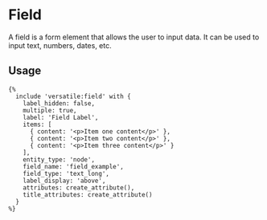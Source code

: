 # Field

A field is a form element that allows the user to input data. It can be used to input text, numbers, dates, etc.

## Usage

```twig
{%
  include 'versatile:field' with {
    label_hidden: false,
    multiple: true,
    label: 'Field Label',
    items: [
      { content: '<p>Item one content</p>' },
      { content: '<p>Item two content</p>' },
      { content: '<p>Item three content</p>' }
    ],
    entity_type: 'node',
    field_name: 'field_example',
    field_type: 'text_long',
    label_display: 'above',
    attributes: create_attribute(),
    title_attributes: create_attribute()
  }
%}
```
